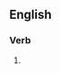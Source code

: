==English==

===Verb===
{{head|en|present participle}}

# {{present participle of|skedaddle|lang=en|nocat=1}}